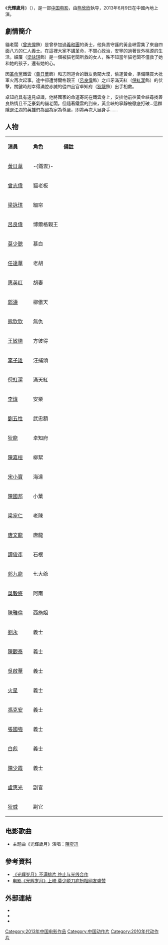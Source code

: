 {{unreferenced|time=2013-10-07T03:56:20+00:00}}
{{Infobox Film
| name = 光輝歲月
| original_name = 7 Assassins
| cn_name =
| hk_name =
| tw_name =
| image = 
| caption =
| director = [[熊欣欣|熊欣欣]]
| producer = 
| writer = 
| starring = [[黃日華|黃日華]]<br />[[曾志偉|曾志偉]]<br />[[梁詠琪|梁詠琪]]<br />[[呂良偉|呂良偉]]<br />[[任達華|任達華]]<br />[[惠英紅|惠英紅]]<br />[[狄龍|狄龍]]<br />[[莫少聰|莫少聰]]
| music = 
| cinematography = 
| editing =
| production_company =
| distributor = [[北京光线影業有限公司|北京光线影業有限公司]]
| released = 2013年6月9日{{flagicon|CHN}}
| runtime = 102分鐘
| country = {{中國大陸電影產地}}
| awards =
| language = [[普通话|普通话]]<br />[[粵語|粵語]]
| budget =
| gross  = 
| amg_id = 
| imdb_id = 
}}
《'''光輝歲月'''》（{{lang-en|''7 Assassins''}}），是一部[[中国电影|中国电影]]，由[[熊欣欣|熊欣欣]]執导，2013年6月9日在中國內地上演。

==劇情簡介==
貓老闆（[[曾志偉|曾志偉]]飾）是曾參加過[[義和團|義和團]]的勇士，他負責守護的黃金峽雲集了來自四面八方的仁人義士。在這裡大家不講革命，不關心政治，安寧的過著世外桃源的生活。細簾（[[梁詠琪|梁詠琪]]飾）是一個被貓老闆所救的女人，殊不知當年貓老闆不僅救了她和她的孩子，還有她的心。

因[[革命黨|革命黨]]鐵雲（[[黃日華|黃日華]]飾）和志同道合的戰友勇闖大漠，偷運黃金，準備購買大批軍火再次起事。途中卻遭博爾格親王（[[呂良偉|呂良偉]]飾）之爪牙滿天紅（[[倪虹潔|倪虹潔]]飾）的伏擊，關鍵時刻幸得滿腔赤誠的從四品官卓知府（[[狄龍|狄龍]]飾）出手相救。

卓知府具有遠見卓識，他將國家的命運寄託在鐵雲身上，安排他前往黃金峽尋找善良熱情且不乏豪氣的貓老闆。但隨著鐵雲的到來，黃金峽的寧靜被徹底打破…這群隱退江湖的英雄們為國為家為尊嚴，即將再次大展身手……

==人物==
{|class="wikitable" width="57%" style="font-size:85%;"
|- style="background:cornflowerblue; color:white" align=center
|style="width:1%"|'''演員'''
|style="width:1%"|'''角色'''
|style="width:6%"|'''備註'''

|-align=center 
|[[黃日華|黃日華]]||-{鐵雲}-||

|-align=center 
|[[曾志偉|曾志偉]]||貓老板||

|-align=center 
|[[梁詠琪|梁詠琪]]||細帘||

|-align=center 
|[[呂良偉|呂良偉]]||博爾格親王||

|-align=center 
|[[莫少聰|莫少聰]]||慕白||

|-align=center 
|[[任達華|任達華]]||老胡||

|-align=center 
|[[惠英红|惠英红]]||胡妻||

|-align=center 
|[[郭涛_(演员)|郭濤]]||柳傲天||

|-align=center 
|[[熊欣欣|熊欣欣]]||無仇 ||

|-align=center 
|[[王敏德|王敏德]]||方彼得 ||

|-align=center 
|[[李子雄|李子雄]]||汪捕頭 ||

|-align=center 
|[[倪虹潔|倪虹潔]]||滿天紅 ||

|-align=center 
|[[李煒_(歌手)|李煒]]||安樂 ||

|-align=center 
|[[劉五性|劉五性]]||武忠額 ||

|-align=center 
|[[狄龍|狄龍]]||卓知府||

|-align=center 
|[[陳嘉桓|陳嘉桓]]||柳絮||

|-align=center 
|[[宋小寶|宋小寶]]||海達 ||

|-align=center 
|[[陳國邦|陳國邦]]||小葉 ||

|-align=center 
|[[梁家仁|梁家仁]]||老陳||

|-align=center 
|[[唐文龍|唐文龍]]||唐龍||

|-align=center 
|[[譚俊彥|譚俊彥]]||石根||

|-align=center 
|[[郭九龍|郭九龍]]||七大爺||

|-align=center 
|[[吳毅將|吳毅將]]||阿南||

|-align=center 
|[[陳雅倫|陳雅倫]]||西施姐||

|-align=center 
|[[劉永_(演員)|劉永]]||義士||

|-align=center 
|[[陳觀泰|陳觀泰]]||義士||

|-align=center 
|[[吳啟華|吳啟華]]||義士||

|-align=center 
|[[蔣榮發|火星]]||義士||

|-align=center 
|[[馮克安|馮克安]]||義士||

|-align=center 
|[[張國強_(香港演員)|張國強]]||義士||

|-align=center 
|[[白彪|白彪]]||義士||

|-align=center 
|[[陳少霞|陳少霞]]||義士||

|-align=center 
|[[盧惠光|盧惠光]]||副官||

|-align=center 
|[[狄威|狄威]]||副官||
|}

==电影歌曲==
*主题曲《光輝歲月》演唱：[[陳奕迅|陳奕迅]]

==參考資料==
* [http://ent.sina.com.cn/m/c/w/2013-06-13/00403941081.shtml 《光辉岁月》不满排片 终止与光线合作]{{Wayback|url=http://ent.sina.com.cn/m/c/w/2013-06-13/00403941081.shtml |date=20131105090019 }}
* [http://www.hunantv.com/c/20130610/0946119951.html 电影《光辉岁月》上映 莫少聪刀疤扮相网友盛赞]{{Wayback|url=http://www.hunantv.com/c/20130610/0946119951.html |date=20131105092117 }}

==外部連結==
*{{Mtime|147593}}
*{{douban}}
*{{imdb title|3552642}}

{{任達華}}
{{DEFAULTSORT:GUANG}}
[[Category:2013年中国电影作品|Category:2013年中国电影作品]]
[[Category:中国动作片|Category:中国动作片]]
[[Category:2010年代动作片|Category:2010年代动作片]]